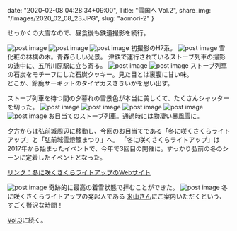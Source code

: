 date: "2020-02-08 04:28:34+09:00",
Title: "雪国へ Vol.2",
share_img: "/images/2020_02_08_23.JPG",
slug: "aomori-2"
}

せっかくの大雪なので、昼食後も鉄道撮影を続行。

<img src="/images/2020_02_08_16.JPG" alt="post image" />

<img src="/images/2020_02_08_17.JPG" alt="post image" />
<img src="/images/2020_02_08_18.JPG" alt="post image" />
<span className="caption">初撮影のH7系。</span>
<img src="/images/2020_02_08_19.JPG" alt="post image" />
<span className="caption">雪化粧の林檎の木。青森らしい光景。</span>
津鉄で運行されているストーブ列車の撮影の途中に、五所川原駅に立ち寄る。
<img src="/images/2020_02_08_20.JPG" alt="post image" />
<img src="/images/2020_02_08_21.JPG" alt="post image" />
<span className="caption">ストーブ列車の石炭をモチーフにした石炭クッキー。見た目とは裏腹に甘い味。<br />どこか、鈴鹿サーキットのタイヤカスさきいかを思い出す。</span>

ストーブ列車を待つ間の夕暮れの雪景色が本当に美しくて、たくさんシャッターを切った。
<img src="/images/2020_02_08_22.JPG" alt="post image" />
<img src="/images/2020_02_08_23.JPG" alt="post image" />
<img src="/images/2020_02_08_24.JPG" alt="post image" />
<img src="/images/2020_02_08_25.JPG" alt="post image" />
<img src="/images/2020_02_08_26.JPG" alt="post image" />
<span className="caption">お目当てのストーブ列車。通過時には物凄い暴風雪に。</span>

夕方からは弘前城周辺に移動し、今回のお目当てである「冬に咲くさくらライトアップ」と「弘前城雪燈籠まつり」へ。
「冬に咲くさくらライトアップ」は2017年から始まったイベントで、今年で3回目の開催に。すっかり弘前の冬のシーンに定着したイベントとなった。


<a href="https://peraichi.com/landing_pages/view/hirosaki-fuyusakura">リンク：冬に咲くさくらライトアップのWebサイト</a>

<img src="/images/2020_02_08_27.JPG" alt="post image" />
<span className="caption">奇跡的に最高の着雪状態で拝むことができた。</span>
<img src="/images/2020_02_08_28.JPG" alt="post image" />
<span className="caption">冬に咲くさくらライトアップの発起人である <a href="https://twitter.com/s23fs">米山さん</a>にご案内いただくという、すごく贅沢な時間！</span>

<a href="https://photos.dream-exp.net/2020/02/aomori-3/">Vol.3</a>に続く。